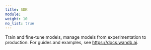 ---
title: SDK
module: 
weight: 10
no_list: true
---
Train and fine-tune models, manage models from experimentation to production. For guides and examples, see https://docs.wandb.ai.